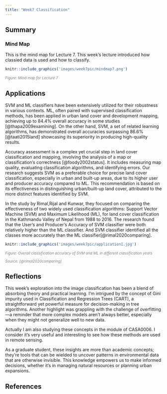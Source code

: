 ```yaml
---
title: "Week7 Classification"
---
```


## Summary

### Mind Map

This is the mind map for Lecture 7. This week's lecture introduced how classied data is used and how to classify.

```r
knitr::include_graphics('images/week7pic/mindmap7.png') 
```

::: {align="center" style="font-size: smaller; color: gray;"}
<em>Figure: Mind map for Lecture 7</em>
:::

## Applications

SVM and ML classifiers have been extensively utilized for their robustness in various contexts. ML, often paired with supervised classification methods, has been applied in urban land cover and development mapping, achieving up to 84.4% overall accuracy in some studies [@thapa2009examining]. On the other hand, SVM, a set of related learning algorithms, has demonstrated overall accuracies surpassing 86.6% [@taati2015land] showcasing its superiority in producing high-quality results.

Accuracy assessment is a complex yet crucial step in land cover classification and mapping, involving the analysis of a map or classification's correctness [@foody2002status]. It includes measuring map quality, evaluating classification algorithms, and identifying errors. Our research suggests SVM as a preferable choice for precise land cover classification, especially in urban and built-up areas, due to its higher user and producer accuracy compared to ML. This recommendation is based on its effectiveness in distinguishing urban/built-up land cover, attributed to the more distinct features identified by SVM.

In the study by Rimal,Rijal and Kunwar, they focused on comparing the effectiveness of two widely used classification algorithms: Support Vector Machine (SVM) and Maximum Likelihood (ML), for land cover classification in the Kathmandu Valley of Nepal from 1988 to 2016. The research found that the User's and Producer's Accuracy of SVM classifier were both relatively higher than the ML classifier. And SVM classifier identified all the classes more accurately than the ML classifier[@rimal2020comparing].

```r
knitr::include_graphics('images/week7pic/application1.jpg') 
```

::: {align="center" style="font-size: smaller; color: gray;"}
<em>Figure: Overall classification accuracy of SVM and ML in different classification years</em>
:::

::: {align="center" style="font-size: smaller; color: gray;"}
<em>Source: [@rimal2020comparing]</em>
:::

## Reflections

This week's exploration into the image classification has been a blend of absorbing theory and practical learning. I'm intrigued by the concept of Gini impurity used in Classification and Regression Trees (CART), a straightforward yet powerful measure for decision-making in tree algorithms. Another highlight was grappling with the challenge of overfitting---a reminder that more complex models aren't always better, especially when they might not generalize well to new data.

Actually I am also studying these concepts in the module of CASA0006. I consider it's very useful and interesting to see how these methods are used in remote sensing.

As a graduate student, these insights are more than academic concepts; they're tools that can be wielded to uncover patterns in environmental data that are otherwise invisible. This knowledge empowers us to make informed decisions, whether it's in managing natural resources or planning urban expansions.

## References
